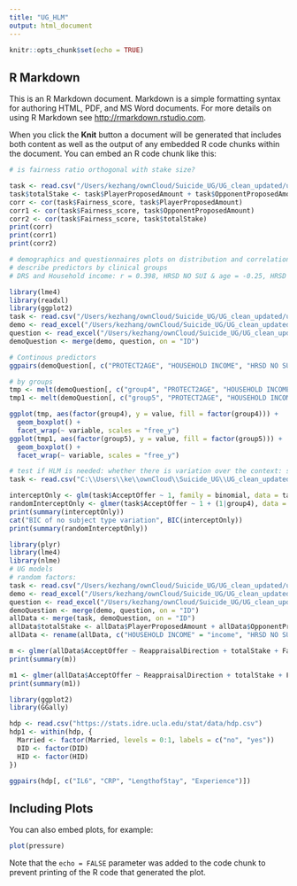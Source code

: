 ```yaml
---
title: "UG_HLM"
output: html_document
---
```


```r
knitr::opts_chunk$set(echo = TRUE)
```

## R Markdown

This is an R Markdown document. Markdown is a simple formatting syntax for authoring HTML, PDF, and MS Word documents. For more details on using R Markdown see <http://rmarkdown.rstudio.com>.

When you click the **Knit** button a document will be generated that includes both content as well as the output of any embedded R code chunks within the document. You can embed an R code chunk like this:

```r
# is fairness ratio orthogonal with stake size?

task <- read.csv("/Users/kezhang/ownCloud/Suicide_UG/UG_clean_updated/ug_all_task_data.csv")
task$totalStake <- task$PlayerProposedAmount + task$OpponentProposedAmount
corr <- cor(task$Fairness_score, task$PlayerProposedAmount)
corr1 <- cor(task$Fairness_score, task$OpponentProposedAmount)
corr2 <- cor(task$Fairness_score, task$totalStake)
print(corr)
print(corr1)
print(corr2)
```

```r
# demographics and questionnaires plots on distribution and correlations between predictors
# describe predictors by clinical groups
# DRS and Household income: r = 0.398, HRSD NO SUI & age = -0.25, HRSD NO SUI & Household income = r = -0.27

library(lme4)
library(readxl)
library(ggplot2)
task <- read.csv("/Users/kezhang/ownCloud/Suicide_UG/UG_clean_updated/ug_all_task_data.csv")
demo <- read_excel("/Users/kezhang/ownCloud/Suicide_UG/UG_clean_updated/ug_demog.xlsx")
question <- read_excel("/Users/kezhang/ownCloud/Suicide_UG/UG_clean_updated/ug_questionnaire.xlsx")
demoQuestion <- merge(demo, question, on = "ID")

# Continous predictors
ggpairs(demoQuestion[, c("PROTECT2AGE", "HOUSEHOLD INCOME", "HRSD NO SUI", "DRS")])

# by groups
tmp <- melt(demoQuestion[, c("group4", "PROTECT2AGE", "HOUSEHOLD INCOME", "HRSD NO SUI", "DRS")], id.vars = "group4")
tmp1 <- melt(demoQuestion[, c("group5", "PROTECT2AGE", "HOUSEHOLD INCOME", "HRSD NO SUI", "DRS")], id.vars = "group5")

ggplot(tmp, aes(factor(group4), y = value, fill = factor(group4))) +
  geom_boxplot() +
  facet_wrap(~ variable, scales = "free_y")
ggplot(tmp1, aes(factor(group5), y = value, fill = factor(group5))) +
  geom_boxplot() +
  facet_wrap(~ variable, scales = "free_y")

```

```r
# test if HLM is needed: whether there is variation over the context: subject type
task <- read.csv("C:\\Users\\ke\\ownCloud\\Suicide_UG\\UG_clean_updated\\ug_all_task_data.csv")

interceptOnly <- glm(task$AcceptOffer ~ 1, family = binomial, data = task)
randomInterceptOnly <- glmer(task$AcceptOffer ~ 1 + (1|group4), data = task, family = binomial)
print(summary(interceptOnly))
cat("BIC of no subject type variation", BIC(interceptOnly))
print(summary(randomInterceptOnly))
```

```r
library(plyr)
library(lme4)
library(nlme)
# UG models
# random factors: 
task <- read.csv("/Users/kezhang/ownCloud/Suicide_UG/UG_clean_updated/ug_all_task_data.csv")
demo <- read_excel("/Users/kezhang/ownCloud/Suicide_UG/UG_clean_updated/ug_demog.xlsx")
question <- read_excel("/Users/kezhang/ownCloud/Suicide_UG/UG_clean_updated/ug_questionnaire.xlsx")
demoQuestion <- merge(demo, question, on = "ID")
allData <- merge(task, demoQuestion, on = "ID")
allData$totalStake <- allData$PlayerProposedAmount + allData$OpponentProposedAmount
allData <- rename(allData, c("HOUSEHOLD INCOME" = "income", "HRSD NO SUI" = "HRSD_NO_SUI"))

m <- glmer(allData$AcceptOffer ~ ReappraisalDirection + totalStake + Fairness_score + (1|Gender) + (1|income) + (1|HRSD_NO_SUI) + (1|PROTECT2AGE) + (1|group4), data = allData, family = binomial)
print(summary(m))

m1 <- glmer(allData$AcceptOffer ~ ReappraisalDirection + totalStake + Fairness_score + Gender + DRS + income + HRSD_NO_SUI + PROTECT2AGE + group4 + (1|ID), data = allData, family = binomial)
print(summary(m1))
```



```r
library(ggplot2)
library(GGally)

hdp <- read.csv("https://stats.idre.ucla.edu/stat/data/hdp.csv")
hdp1 <- within(hdp, {
  Married <- factor(Married, levels = 0:1, labels = c("no", "yes"))
  DID <- factor(DID)
  HID <- factor(HID)
})

ggpairs(hdp[, c("IL6", "CRP", "LengthofStay", "Experience")])

```

## Including Plots

You can also embed plots, for example:

```r
plot(pressure)
```

Note that the `echo = FALSE` parameter was added to the code chunk to prevent printing of the R code that generated the plot.

